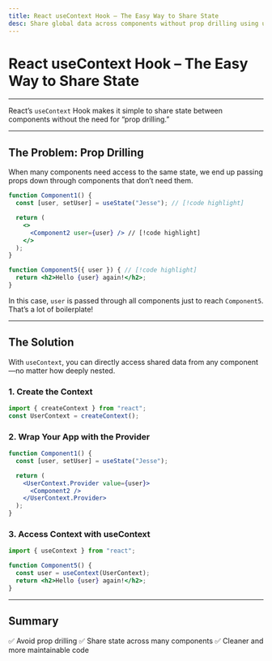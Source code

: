 ```yaml
---
title: React useContext Hook – The Easy Way to Share State
desc: Share global data across components without prop drilling using useContext.
---
```


# React useContext Hook – The Easy Way to Share State

---

React’s `useContext` Hook makes it simple to share state between components without the need for “prop drilling.”

---

## The Problem: Prop Drilling
When many components need access to the same state, we end up passing props down through components that don’t need them.

```jsx
function Component1() {
  const [user, setUser] = useState("Jesse"); // [!code highlight]

  return (
    <>
      <Component2 user={user} /> // [!code highlight]
    </>
  );
}

function Component5({ user }) { // [!code highlight]
  return <h2>Hello {user} again!</h2>;
}
```

In this case, `user` is passed through all components just to reach `Component5`. That’s a lot of boilerplate!

---

## The Solution
With `useContext`, you can directly access shared data from any component—no matter how deeply nested.

### 1. Create the Context
```jsx
import { createContext } from "react";
const UserContext = createContext();
```

### 2. Wrap Your App with the Provider
```jsx
function Component1() {
  const [user, setUser] = useState("Jesse");

  return (
    <UserContext.Provider value={user}>
      <Component2 />
    </UserContext.Provider>
  );
}
```

### 3. Access Context with useContext

```jsx
import { useContext } from "react";

function Component5() {
  const user = useContext(UserContext);
  return <h2>Hello {user} again!</h2>;
}
```

---

## Summary
✅ Avoid prop drilling
✅ Share state across many components
✅ Cleaner and more maintainable code
